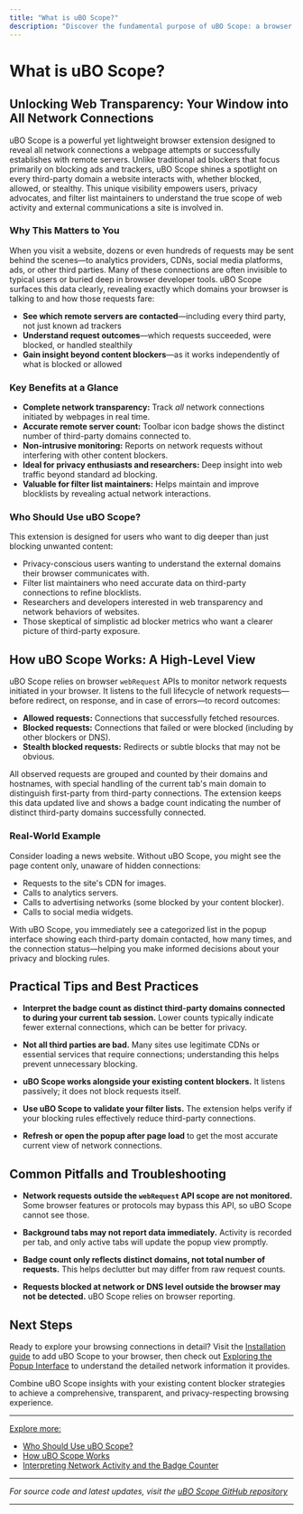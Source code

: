 ```yaml
---
title: "What is uBO Scope?"
description: "Discover the fundamental purpose of uBO Scope: a browser extension designed to reveal all network connections—both attempted and successful—to remote servers. Learn how it surfaces which third-party servers a website interacts with, helping users, privacy enthusiasts, and filter list maintainers understand web transparency beyond traditional ad blockers."
---
```


# What is uBO Scope?

## Unlocking Web Transparency: Your Window into All Network Connections

uBO Scope is a powerful yet lightweight browser extension designed to reveal all network connections a webpage attempts or successfully establishes with remote servers. Unlike traditional ad blockers that focus primarily on blocking ads and trackers, uBO Scope shines a spotlight on every third-party domain a website interacts with, whether blocked, allowed, or stealthy. This unique visibility empowers users, privacy advocates, and filter list maintainers to understand the true scope of web activity and external communications a site is involved in.

### Why This Matters to You

When you visit a website, dozens or even hundreds of requests may be sent behind the scenes—to analytics providers, CDNs, social media platforms, ads, or other third parties. Many of these connections are often invisible to typical users or buried deep in browser developer tools. uBO Scope surfaces this data clearly, revealing exactly which domains your browser is talking to and how those requests fare:

- **See which remote servers are contacted**—including every third party, not just known ad trackers
- **Understand request outcomes**—which requests succeeded, were blocked, or handled stealthily
- **Gain insight beyond content blockers**—as it works independently of what is blocked or allowed

### Key Benefits at a Glance

- **Complete network transparency:** Track *all* network connections initiated by webpages in real time.
- **Accurate remote server count:** Toolbar icon badge shows the distinct number of third-party domains connected to.
- **Non-intrusive monitoring:** Reports on network requests without interfering with other content blockers.
- **Ideal for privacy enthusiasts and researchers:** Deep insight into web traffic beyond standard ad blocking.
- **Valuable for filter list maintainers:** Helps maintain and improve blocklists by revealing actual network interactions.

### Who Should Use uBO Scope?

This extension is designed for users who want to dig deeper than just blocking unwanted content:

- Privacy-conscious users wanting to understand the external domains their browser communicates with.
- Filter list maintainers who need accurate data on third-party connections to refine blocklists.
- Researchers and developers interested in web transparency and network behaviors of websites.
- Those skeptical of simplistic ad blocker metrics who want a clearer picture of third-party exposure.

## How uBO Scope Works: A High-Level View

uBO Scope relies on browser `webRequest` APIs to monitor network requests initiated in your browser. It listens to the full lifecycle of network requests—before redirect, on response, and in case of errors—to record outcomes:

- **Allowed requests:** Connections that successfully fetched resources.
- **Blocked requests:** Connections that failed or were blocked (including by other blockers or DNS).
- **Stealth blocked requests:** Redirects or subtle blocks that may not be obvious.

All observed requests are grouped and counted by their domains and hostnames, with special handling of the current tab's main domain to distinguish first-party from third-party connections. The extension keeps this data updated live and shows a badge count indicating the number of distinct third-party domains successfully connected.

### Real-World Example

Consider loading a news website. Without uBO Scope, you might see the page content only, unaware of hidden connections:

- Requests to the site's CDN for images.
- Calls to analytics servers.
- Calls to advertising networks (some blocked by your content blocker).
- Calls to social media widgets.

With uBO Scope, you immediately see a categorized list in the popup interface showing each third-party domain contacted, how many times, and the connection status—helping you make informed decisions about your privacy and blocking rules.

## Practical Tips and Best Practices

- **Interpret the badge count as distinct third-party domains connected to during your current tab session.** Lower counts typically indicate fewer external connections, which can be better for privacy.

- **Not all third parties are bad.** Many sites use legitimate CDNs or essential services that require connections; understanding this helps prevent unnecessary blocking.

- **uBO Scope works alongside your existing content blockers.** It listens passively; it does not block requests itself.

- **Use uBO Scope to validate your filter lists.** The extension helps verify if your blocking rules effectively reduce third-party connections.

- **Refresh or open the popup after page load** to get the most accurate current view of network connections.

## Common Pitfalls and Troubleshooting

- **Network requests outside the `webRequest` API scope are not monitored.** Some browser features or protocols may bypass this API, so uBO Scope cannot see those.

- **Background tabs may not report data immediately.** Activity is recorded per tab, and only active tabs will update the popup view promptly.

- **Badge count only reflects distinct domains, not total number of requests.** This helps declutter but may differ from raw request counts.

- **Requests blocked at network or DNS level outside the browser may not be detected.** uBO Scope relies on browser reporting.

## Next Steps

Ready to explore your browsing connections in detail? Visit the [Installation guide](/getting-started/install-configure/installation) to add uBO Scope to your browser, then check out [Exploring the Popup Interface](/getting-started/using-validating/exploring-popup) to understand the detailed network information it provides.

Combine uBO Scope insights with your existing content blocker strategies to achieve a comprehensive, transparent, and privacy-respecting browsing experience.

---

<u>Explore more:</u>
- [Who Should Use uBO Scope?](/overview/getting-started/target-audience-use-cases)
- [How uBO Scope Works](/overview/core-concepts-architecture/architecture-overview)
- [Interpreting Network Activity and the Badge Counter](/guides/using-ubo-scope/interpreting-network-activity)

---

_For source code and latest updates, visit the [uBO Scope GitHub repository](https://github.com/gorhill/uBO-Scope)_

---